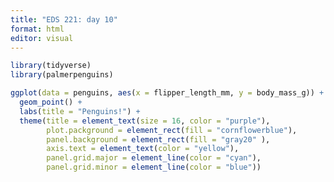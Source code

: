 ```yaml
---
title: "EDS 221: day 10"
format: html
editor: visual
---
```


```r
library(tidyverse)
library(palmerpenguins)
```

```r
ggplot(data = penguins, aes(x = flipper_length_mm, y = body_mass_g)) +
  geom_point() +
  labs(title = "Penguins!") +
  theme(title = element_text(size = 16, color = "purple"),
        plot.packground = element_rect(fill = "cornflowerblue"),
        panel.background = element_rect(fill = "gray20" ), 
        axis.text = element_text(color = "yellow"),
        panel.grid.major = element_line(color = "cyan"),
        panel.grid.minor = element_line(color = "blue"))
```


